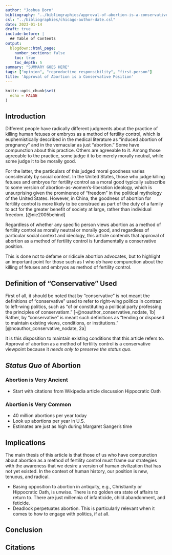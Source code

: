 ```yaml
---
author: "Joshua Born"
bibliography: "../bibliographies/approval-of-abortion-is-a-conservative-position.bib"
csl: "../bibliographies/chicago-author-date.csl"
date: 2023-01-14
draft: true
include-before: |
  ## Table of Contents
output:
  blogdown::html_page:
    number_sections: false
    toc: true
    toc_depth: 5
summary: "SUMMARY GOES HERE"
tags: ["opinion", "reproductive responsibility", "first-person"]
title: 'Approval of Abortion is a Conservative Position'
---
```


```r
knitr::opts_chunk$set(
  echo = FALSE
)
```


## Introduction

Different people have radically different judgments about the practice of killing human fetuses or embryos as a method of fertility control, which is euphemistically described in the medical literature as "induced abortion of pregnancy" and in the vernacular as just "abortion." Some have compunction about this practice. Others are agreeable to it. Among those agreeable to the practice, some judge it to be merely morally neutral, while some judge it to be morally good.

For the latter, the particulars of this judged moral goodness varies considerably by social context. In the United States, those who judge killing fetuses and embryos for fertility control as a moral good typically subscribe to some version of abortion-as-women's-liberation ideology, which is unsurprising given the prominence of "freedom" in the political mythology of the United States. However, in China, the goodness of abortion for fertility control is more likely to be construed as part of the duty of a family to act for the greater benefit of society at large, rather than individual freedom. [@nie2005behind]

Regardless of whether any specific person views abortion as a method of fertility control as morally neutral or morally good, and regardless of particular social context and ideology, this article contends that approval of abortion as a method of fertility control is fundamentally a conservative position.

This is done not to defame or ridicule abortion advocates, but to highlight an important point for those such as I who _do_ have compunction about the killing of fetuses and embryos as method of fertility control.


## Definition of "Conservative" Used

First of all, it should be noted that by "conservative" is not meant the definitions of "conservative" used to refer to right-wing politics in contrast to left-wing politics, such as "of or constituting a political party professing the principles of conservatism." [-@noauthor_conservative_nodate, 1b] Rather, by "conservative" is meant such definitions as "tending or disposed to maintain existing views, conditions, or institutions." [@noauthor_conservative_nodate, 2a]

It is this disposition to maintain existing conditions that this article refers to. Approval of abortion as a method of fertility control is a conservative viewpoint because it _needs only to preserve the status quo._


## _Status Quo_ of Abortion

### Abortion is Very Ancient

* Start with citations from Wikipedia article discussion Hippocratic Oath


### Abortion is Very Common

* 40 million abortions per year today
* Look up abortions per year in U.S.
* Estimates are just as high during Margaret Sanger's time


## Implications

The main thesis of this article is that those of us who have compunction about abortion as a method of fertility control must frame our strategies with the awareness that we desire a version of human civilization that has not yet existed. In the context of human history, our position is new, tenuous, and radical.

* Basing opposition to abortion in antiquity, e.g., Christianity or Hippocratic Oath, is unwise. There is no golden era state of affairs to return to. There are just millennia of infanticide, child abandonment, and feticide.
* Deadlock perpetuates abortion. This is particularly relevant when it comes to how to engage with politics, if at all.


## Conclusion



## Citations

::: {#refs}
:::
